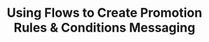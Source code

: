 ---
title: Using Flows to Create Promotion Rules & Conditions Messaging
nav_label: Using Flows to Create Promotion Rule Messaging
sidebar_position: 110
---